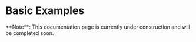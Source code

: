  
# Basic Examples

<Callout type="warning" emoji="⚠️">
	**Note**: This documentation page is currently under construction and will
	be completed soon.
</Callout>
